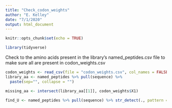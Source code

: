 ```yaml
---
title: "Check_codon_weights"
author: "E. Kelley"
date: "7/1/2020"
output: html_document
---
```


```r
knitr::opts_chunk$set(echo = TRUE)
```


```r
library(tidyverse)
```
Check to the amino acids present in the library's named_peptides.csv file to make sure all
are present in codon_weights.csv
```r
codon_weights <- read_csv(file = "codon_weights.csv", col_names = FALSE)
library_aa <- named_peptides %>% pull(sequence) %>%
  paste(sep="", collapse = "")

missing_aa <- intersect(library_aa[[1]], codon_weights$X1)

find_U <- named_peptides %>% pull(sequence) %>% str_detect(., pattern = "U")
```

